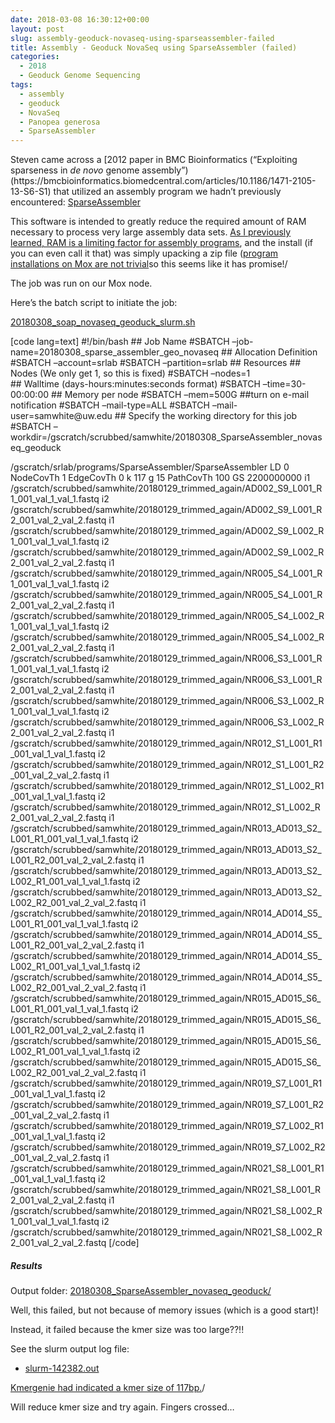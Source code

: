 ```yaml
---
date: 2018-03-08 16:30:12+00:00
layout: post
slug: assembly-geoduck-novaseq-using-sparseassembler-failed
title: Assembly - Geoduck NovaSeq using SparseAssembler (failed)
categories:
  - 2018
  - Geoduck Genome Sequencing
tags:
  - assembly
  - geoduck
  - NovaSeq
  - Panopea generosa
  - SparseAssembler
---
```


Steven came across a [2012 paper in BMC Bioinformatics ("Exploiting sparseness in _de novo_ genome assembly")(https://bmcbioinformatics.biomedcentral.com/articles/10.1186/1471-2105-13-S6-S1) that utilized an assembly program we hadn't previously encountered: [SparseAssembler](https://sourceforge.net/projects/sparseassembler/)

This software is intended to greatly reduce the required amount of RAM necessary to process very large assembly data sets. [As I previously learned, RAM is a limiting factor for assembly programs](https://robertslab.github.io/sams-notebook/posts/2018/2018-02-19-assembly-geoduck-illumina-novaseq-soapdenovo2-on-mox-fail/), and the install (if you can even call it that) was simply upacking a zip file ([program installations on Mox are not trivial](https://robertslab.github.io/sams-notebook/2018/02/21/novaseq-assembly-the-struggle-is-real-real-annoying/)so this seems like it has promise!/

The job was run on our Mox node.

Here's the batch script to initiate the job:

[20180308_soap_novaseq_geoduck_slurm.sh](https://owl.fish.washington.edu/Athaliana/20180308_SparseAssembler_novaseq_geoduck/20180308_soap_novaseq_geoduck_slurm.sh)

[code lang=text]
#!/bin/bash
## Job Name
#SBATCH --job-name=20180308_sparse_assembler_geo_novaseq
## Allocation Definition 
#SBATCH --account=srlab
#SBATCH --partition=srlab
## Resources
## Nodes (We only get 1, so this is fixed)
#SBATCH --nodes=1   
## Walltime (days-hours:minutes:seconds format)
#SBATCH --time=30-00:00:00
## Memory per node
#SBATCH --mem=500G
##turn on e-mail notification
#SBATCH --mail-type=ALL
#SBATCH --mail-user=samwhite@uw.edu
## Specify the working directory for this job
#SBATCH --workdir=/gscratch/scrubbed/samwhite/20180308_SparseAssembler_novaseq_geoduck

/gscratch/srlab/programs/SparseAssembler/SparseAssembler 
LD 0 
NodeCovTh 1 
EdgeCovTh 0 
k 117 
g 15 
PathCovTh 100 
GS 2200000000 
i1 /gscratch/scrubbed/samwhite/20180129_trimmed_again/AD002_S9_L001_R1_001_val_1_val_1.fastq 
i2 /gscratch/scrubbed/samwhite/20180129_trimmed_again/AD002_S9_L001_R2_001_val_2_val_2.fastq 
i1 /gscratch/scrubbed/samwhite/20180129_trimmed_again/AD002_S9_L002_R1_001_val_1_val_1.fastq 
i2 /gscratch/scrubbed/samwhite/20180129_trimmed_again/AD002_S9_L002_R2_001_val_2_val_2.fastq 
i1 /gscratch/scrubbed/samwhite/20180129_trimmed_again/NR005_S4_L001_R1_001_val_1_val_1.fastq 
i2 /gscratch/scrubbed/samwhite/20180129_trimmed_again/NR005_S4_L001_R2_001_val_2_val_2.fastq 
i1 /gscratch/scrubbed/samwhite/20180129_trimmed_again/NR005_S4_L002_R1_001_val_1_val_1.fastq 
i2 /gscratch/scrubbed/samwhite/20180129_trimmed_again/NR005_S4_L002_R2_001_val_2_val_2.fastq 
i1 /gscratch/scrubbed/samwhite/20180129_trimmed_again/NR006_S3_L001_R1_001_val_1_val_1.fastq 
i2 /gscratch/scrubbed/samwhite/20180129_trimmed_again/NR006_S3_L001_R2_001_val_2_val_2.fastq 
i1 /gscratch/scrubbed/samwhite/20180129_trimmed_again/NR006_S3_L002_R1_001_val_1_val_1.fastq 
i2 /gscratch/scrubbed/samwhite/20180129_trimmed_again/NR006_S3_L002_R2_001_val_2_val_2.fastq 
i1 /gscratch/scrubbed/samwhite/20180129_trimmed_again/NR012_S1_L001_R1_001_val_1_val_1.fastq 
i2 /gscratch/scrubbed/samwhite/20180129_trimmed_again/NR012_S1_L001_R2_001_val_2_val_2.fastq 
i1 /gscratch/scrubbed/samwhite/20180129_trimmed_again/NR012_S1_L002_R1_001_val_1_val_1.fastq 
i2 /gscratch/scrubbed/samwhite/20180129_trimmed_again/NR012_S1_L002_R2_001_val_2_val_2.fastq 
i1 /gscratch/scrubbed/samwhite/20180129_trimmed_again/NR013_AD013_S2_L001_R1_001_val_1_val_1.fastq 
i2 /gscratch/scrubbed/samwhite/20180129_trimmed_again/NR013_AD013_S2_L001_R2_001_val_2_val_2.fastq 
i1 /gscratch/scrubbed/samwhite/20180129_trimmed_again/NR013_AD013_S2_L002_R1_001_val_1_val_1.fastq 
i2 /gscratch/scrubbed/samwhite/20180129_trimmed_again/NR013_AD013_S2_L002_R2_001_val_2_val_2.fastq 
i1 /gscratch/scrubbed/samwhite/20180129_trimmed_again/NR014_AD014_S5_L001_R1_001_val_1_val_1.fastq 
i2 /gscratch/scrubbed/samwhite/20180129_trimmed_again/NR014_AD014_S5_L001_R2_001_val_2_val_2.fastq 
i1 /gscratch/scrubbed/samwhite/20180129_trimmed_again/NR014_AD014_S5_L002_R1_001_val_1_val_1.fastq 
i2 /gscratch/scrubbed/samwhite/20180129_trimmed_again/NR014_AD014_S5_L002_R2_001_val_2_val_2.fastq 
i1 /gscratch/scrubbed/samwhite/20180129_trimmed_again/NR015_AD015_S6_L001_R1_001_val_1_val_1.fastq 
i2 /gscratch/scrubbed/samwhite/20180129_trimmed_again/NR015_AD015_S6_L001_R2_001_val_2_val_2.fastq 
i1 /gscratch/scrubbed/samwhite/20180129_trimmed_again/NR015_AD015_S6_L002_R1_001_val_1_val_1.fastq 
i2 /gscratch/scrubbed/samwhite/20180129_trimmed_again/NR015_AD015_S6_L002_R2_001_val_2_val_2.fastq 
i1 /gscratch/scrubbed/samwhite/20180129_trimmed_again/NR019_S7_L001_R1_001_val_1_val_1.fastq 
i2 /gscratch/scrubbed/samwhite/20180129_trimmed_again/NR019_S7_L001_R2_001_val_2_val_2.fastq 
i1 /gscratch/scrubbed/samwhite/20180129_trimmed_again/NR019_S7_L002_R1_001_val_1_val_1.fastq 
i2 /gscratch/scrubbed/samwhite/20180129_trimmed_again/NR019_S7_L002_R2_001_val_2_val_2.fastq 
i1 /gscratch/scrubbed/samwhite/20180129_trimmed_again/NR021_S8_L001_R1_001_val_1_val_1.fastq 
i2 /gscratch/scrubbed/samwhite/20180129_trimmed_again/NR021_S8_L001_R2_001_val_2_val_2.fastq 
i1 /gscratch/scrubbed/samwhite/20180129_trimmed_again/NR021_S8_L002_R1_001_val_1_val_1.fastq 
i2 /gscratch/scrubbed/samwhite/20180129_trimmed_again/NR021_S8_L002_R2_001_val_2_val_2.fastq
[/code]



##### Results



Output folder: [20180308_SparseAssembler_novaseq_geoduck/](https://owl.fish.washington.edu/Athaliana/20180308_SparseAssembler_novaseq_geoduck/)

Well, this failed, but not because of memory issues (which is a good start)!

Instead, it failed because the kmer size was too large??!!

See the slurm output log file:





  * [slurm-142382.out](https://owl.fish.washington.edu/Athaliana/20180308_SparseAssembler_novaseq_geoduck/slurm-142382.out)



[Kmergenie had indicated a kmer size of 117bp.](https://robertslab.github.io/sams-notebook/posts/2018/2018-02-05-novaseq-assembly-trimmed-geoduck-novaseq-with-meraculous/)/

Will reduce kmer size and try again. Fingers crossed...
